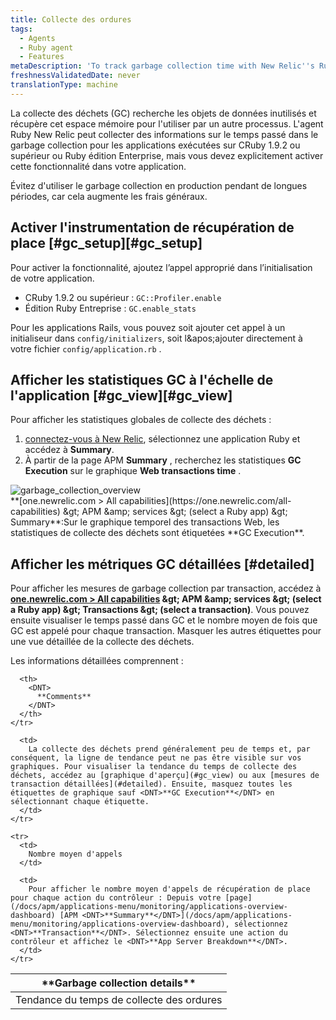 ```yaml
---
title: Collecte des ordures
tags:
  - Agents
  - Ruby agent
  - Features
metaDescription: 'To track garbage collection time with New Relic''s Ruby agent, use GC::Profiler.enable (CRuby 1.9.2 or higher) or GC.enable_stats (REE).'
freshnessValidatedDate: never
translationType: machine
---
```


La collecte des déchets (GC) recherche les objets de données inutilisés et récupère cet espace mémoire pour l'utiliser par un autre processus. L'agent Ruby New Relic peut collecter des informations sur le temps passé dans le garbage collection pour les applications exécutées sur CRuby 1.9.2 ou supérieur ou Ruby édition Enterprise, mais vous devez explicitement activer cette fonctionnalité dans votre application.

<Callout variant="important">
  Évitez d'utiliser le garbage collection en production pendant de longues périodes, car cela augmente les frais généraux.
</Callout>

## Activer l'instrumentation de récupération de place [#gc\_setup][#gc_setup]

Pour activer la fonctionnalité, ajoutez l’appel approprié dans l’initialisation de votre application.

* CRuby 1.9.2 ou supérieur : `GC::Profiler.enable`
* Édition Ruby Entreprise : `GC.enable_stats`

Pour les applications Rails, vous pouvez soit ajouter cet appel à un initialiseur dans `config/initializers`, soit l&amp;apos;ajouter directement à votre fichier `config/application.rb` .

## Afficher les statistiques GC à l'échelle de l'application [#gc\_view][#gc_view]

Pour afficher les statistiques globales de collecte des déchets :

1. [connectez-vous à New Relic](https://one.newrelic.com), sélectionnez une application Ruby et accédez à <DNT>**Summary**</DNT>.
2. À partir de la page APM <DNT>**Summary**</DNT> , recherchez les statistiques <DNT>**GC Execution**</DNT> sur le graphique <DNT>**Web transactions time**</DNT> .

<img title="garbage_collection_overview" alt="garbage_collection_overview" src="/images/apm_screenshot-full_garbage-collection-transaction.webp" />

<figcaption>
  <DNT>**[one.newrelic.com &gt; All capabilities](https://one.newrelic.com/all-capabilities) &amp;gt; APM &amp;amp; services &amp;gt; (select a Ruby app) &amp;gt; Summary**</DNT>:Sur le graphique temporel des transactions Web, les statistiques de collecte des déchets sont étiquetées <DNT>**GC Execution**</DNT>.
</figcaption>

## Afficher les métriques GC détaillées [#detailed]

Pour afficher les mesures de garbage collection par transaction, accédez à <DNT>**[one.newrelic.com &gt; All capabilities](https://one.newrelic.com/all-capabilities) &amp;gt; APM &amp;amp; services &amp;gt; (select a Ruby app) &amp;gt; Transactions &amp;gt; (select a transaction)**</DNT>. Vous pouvez ensuite visualiser le temps passé dans GC et le nombre moyen de fois que GC est appelé pour chaque transaction. Masquer les autres étiquettes pour une vue détaillée de la collecte des déchets.

Les informations détaillées comprennent :

<table>
  <thead>
    <tr>
      <th width={200}>
        <DNT>
          **Garbage collection details**
        </DNT>
      </th>

      <th>
        <DNT>
          **Comments**
        </DNT>
      </th>
    </tr>
  </thead>

  <tbody>
    <tr>
      <td>
        Tendance du temps de collecte des ordures
      </td>

      <td>
        La collecte des déchets prend généralement peu de temps et, par conséquent, la ligne de tendance peut ne pas être visible sur vos graphiques. Pour visualiser la tendance du temps de collecte des déchets, accédez au [graphique d'aperçu](#gc_view) ou aux [mesures de transaction détaillées](#detailed). Ensuite, masquez toutes les étiquettes de graphique sauf <DNT>**GC Execution**</DNT> en sélectionnant chaque étiquette.
      </td>
    </tr>

    <tr>
      <td>
        Nombre moyen d'appels
      </td>

      <td>
        Pour afficher le nombre moyen d'appels de récupération de place pour chaque action du contrôleur : Depuis votre [page](/docs/apm/applications-menu/monitoring/applications-overview-dashboard) [APM <DNT>**Summary**</DNT>](/docs/apm/applications-menu/monitoring/applications-overview-dashboard), sélectionnez <DNT>**Transaction**</DNT>. Sélectionnez ensuite une action du contrôleur et affichez le <DNT>**App Server Breakdown**</DNT>.
      </td>
    </tr>
  </tbody>
</table>